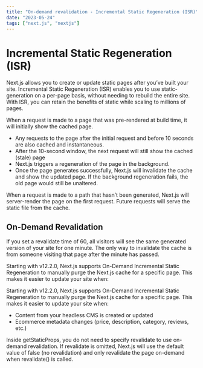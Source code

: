 ```yaml
---
title: "On-demand revalidation - Incremental Static Regeneration (ISR)"
date: "2023-05-24"
tags: ["next.js", "nextjs"]
---
```


# Incremental Static Regeneration (ISR)

Next.js allows you to create or update static pages after you’ve built your site. Incremental Static Regeneration (ISR) enables you to use static-generation on a per-page basis, without needing to rebuild the entire site. With ISR, you can retain the benefits of static while scaling to millions of pages.

When a request is made to a page that was pre-rendered at build time, it will initially show the cached page.

- Any requests to the page after the initial request and before 10 seconds are also cached and instantaneous.
- After the 10-second window, the next request will still show the cached (stale) page
- Next.js triggers a regeneration of the page in the background.
- Once the page generates successfully, Next.js will invalidate the cache and show the updated page. If the background regeneration fails, the old page would still be unaltered.

When a request is made to a path that hasn’t been generated, Next.js will server-render the page on the first request. Future requests will serve the static file from the cache.

## On-Demand Revalidation

If you set a revalidate time of 60, all visitors will see the same generated version of your site for one minute. The only way to invalidate the cache is from someone visiting that page after the minute has passed.

Starting with v12.2.0, Next.js supports On-Demand Incremental Static Regeneration to manually purge the Next.js cache for a specific page. This makes it easier to update your site when:

Starting with v12.2.0, Next.js supports On-Demand Incremental Static Regeneration to manually purge the Next.js cache for a specific page. This makes it easier to update your site when:

- Content from your headless CMS is created or updated
- Ecommerce metadata changes (price, description, category, reviews, etc.)

Inside getStaticProps, you do not need to specify revalidate to use on-demand revalidation. If revalidate is omitted, Next.js will use the default value of false (no revalidation) and only revalidate the page on-demand when revalidate() is called.
